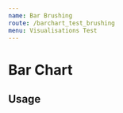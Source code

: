 ```yaml
---
name: Bar Brushing
route: /barchart_test_brushing
menu: Visualisations Test
---
```


<h1 style={{ margin: '0px' }}>Bar Chart</h1>

## Usage



<Playground>
  <Motor  
  config={{
            host: "localhost",
            secure: false,
            port: 19077,
            prefix: "",
            appId: "0a6aaa49-cb0d-4b0c-8bd3-07c38878d318"
  }}>
      <Bar
            cols={[
            //  { qField: 'Year', qLabel: 'Year' },
              { qField: 'Territory', qLabel: 'Territory' },
              { qField: '=Sum([Car sales])', qLabel: 'Car sales' }
            ]}
            // title="Vehicle Sales by Region"
            // subTitle="Vehicle Sales by Region"
                        tickSpacing="narrow"
                        showLabels="inside"
            showGridlines={true}
            textOnAxis='both'
            // showLegend={true}
            suppressZero={true}
           // suppressScroll={true}
        //   scrollRatio= {0.5}
            stacked={true}
            // percentStacked={true}
            height="410px"
            // border = {false}
            calcCondition={{
              qCond: '1+1=2',
              qMsg: 'Calculation condition has not been met'
            }}></Bar>
     
  </Motor>
    <Motor  
  config={{
            host: "localhost",
            secure: false,
            port: 19077,
            prefix: "",
            appId: "0a6aaa49-cb0d-4b0c-8bd3-07c38878d318"
  }}>
      <Column
            cols={[
            //  { qField: 'Year', qLabel: 'Year' },
              { qField: 'Territory', qLabel: 'Territory' },
              { qField: '=Sum([Car sales])', qLabel: 'Car sales' }
            ]}
            // title="Vehicle Sales by Region"
            // subTitle="Vehicle Sales by Region"
                        tickSpacing="narrow"
            showGridlines={true}
            textOnAxis='both'
            // showLegend={true}
            suppressZero={true}
           // suppressScroll={true}
            stacked={true}
            // percentStacked={true}
            height="410px"
            // border = {false}
            calcCondition={{
              qCond: '1+1=2',
              qMsg: 'Calculation condition has not been met'
            }}></Column>
     
  </Motor>

</Playground>

<br />

